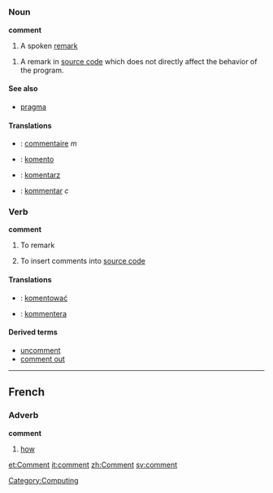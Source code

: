 =={{en}}==

===Noun===
'''comment'''
# A spoken [[remark]]
{{wikipedia}}
#{{complang}} A remark in [[source code]] which does not directly affect the behavior of the program.

====See also====
*[[pragma]]

====Translations====
*{{fr}}: [[commentaire]] ''m''
*{{io}}: [[komento]]
*{{pl}}: [[komentarz]]
*{{sv}}: [[kommentar]] ''c''

===Verb===
'''comment'''
# To remark
# {{software}} To insert comments into [[source code]]

====Translations====
*{{pl}}: [[komentować]]
*{{sv}}: [[kommentera]]

====Derived terms====
*[[uncomment]]
*[[comment out]]

----

==French==

===Adverb===
'''comment'''

# [[how]]

[[Category:Computing]]
[[et:Comment]]
[[it:comment]]
[[zh:Comment]]
[[sv:comment]]